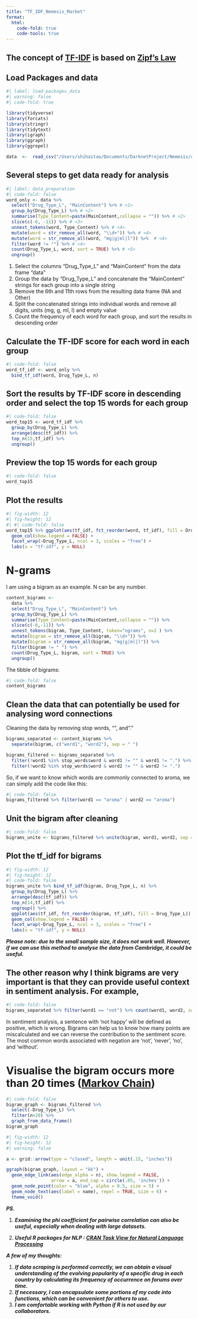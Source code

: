 ```yaml
---
title: "TF_IDF_Nemesis_Market"
format: 
  html:
    code-fold: true
    code-tools: true
---
```


## The concept of [TF-IDF](https://en.wikipedia.org/wiki/Tf%E2%80%93idf) is based on [Zipf's Law](https://en.wikipedia.org/wiki/Zipf%27s_law)

## Load Packages and data

```r
#| label: load-packages_data
#| warning: false
#| code-fold: true

library(tidyverse)
library(forcats)
library(stringr)
library(tidytext)
library(igraph)
library(ggraph)
library(ggrepel)

data  <-  read_csv("/Users/shihaitao/Documents/DarknetProject/Nemesis/complete.csv")
```

## Several steps to get data ready for analysis

```r
#| label: data_preparation
#| code-fold: false
word_only <- data %>% 
  select("Drug_Type_L", "MainContent") %>% # <1>
  group_by(Drug_Type_L) %>% # <2>
  summarise(Type_Content=paste(MainContent,collapse = "")) %>% # <2> 
  slice(c(-6, -11)) %>% # <3>
  unnest_tokens(word, Type_Content) %>% # <4>  
  mutate(word = str_remove_all(word, "\\d+")) %>% # <4> 
  mutate(word = str_remove_all(word, "mg|g|ml|l")) %>%  # <4> 
  filter(word != "") %>% # <4> 
  count(Drug_Type_L, word, sort = TRUE) %>% # <5> 
  ungroup()
```

1.  Select the columns "Drug_Type_L" and "MainContent" from the data frame "data"
2.  Group the data by "Drug_Type_L" and concatenate the "MainContent" strings for each group into a single string
3.  Remove the 6th and 11th rows from the resulting data frame (NA and Other)
4.  Split the concatenated strings into individual words and remove all digits, units (mg, g, ml, l) and empty value
5.  Count the frequency of each word for each group, and sort the results in descending order

## Calculate the TF-IDF score for each word in each group

```r
#| code-fold: false
word_tf_idf <- word_only %>% 
  bind_tf_idf(word, Drug_Type_L, n)
```

## Sort the results by TF-IDF score in descending order and select the top 15 words for each group

```r
#| code-fold: false
word_top15 <- word_tf_idf %>% 
  group_by(Drug_Type_L) %>% 
  arrange(desc(tf_idf)) %>% 
  top_n(15,tf_idf) %>% 
  ungroup()
```

## Preview the top 15 words for each group

```r
#| code-fold: false
word_top15
```

## Plot the results

```r
#| fig-width: 12
#| fig-height: 12
#| #| code-fold: false
word_top15 %>% ggplot(aes(tf_idf, fct_reorder(word, tf_idf), fill = Drug_Type_L)) + 
  geom_col(show.legend = FALSE) + 
  facet_wrap(~Drug_Type_L, ncol = 3, scales = "free") + 
  labs(x = "tf-idf", y = NULL) 
```

# N-grams

I am using a bigram as an example. N can be any number.

```r
content_bigrams <-
  data %>% 
  select("Drug_Type_L", "MainContent") %>% 
  group_by(Drug_Type_L) %>% 
  summarise(Type_Content=paste(MainContent,collapse = "")) %>% 
  slice(c(-6,-11)) %>% 
  unnest_tokens(bigram, Type_Content, token="ngrams", n=2 ) %>%  
  mutate(bigram = str_remove_all(bigram, "\\d+")) %>% 
  mutate(bigram = str_remove_all(bigram, "mg|g|ml|l")) %>% 
  filter(bigram != " ") %>% 
  count(Drug_Type_L, bigram, sort = TRUE) %>% 
  ungroup()

```

The tibble of bigrams:

```r
#| code-fold: false
content_bigrams
```

## Clean the data that can potentially be used for analysing word connections

Cleaning the data by removing stop words, "", and"."

```r

bigrams_separated <- content_bigrams %>%
  separate(bigram, c("word1", "word2"), sep = " ")

bigrams_filtered <- bigrams_separated %>%
  filter(!word1 %in% stop_words$word & word1 != "" & word1 != ".") %>%
  filter(!word2 %in% stop_words$word & word2 != "" & word2 != ".") 

```

So, if we want to know which words are commonly connected to aroma, we can simply add the code like this:

```r
#| code-fold: false
bigrams_filtered %>% filter(word1 == "aroma" | word2 == "aroma")
```

## Unit the bigram after cleaning

```r
#| code-fold: false
bigrams_unite <- bigrams_filtered %>% unite(bigram, word1, word2, sep = " ")
```

## Plot the tf_idf for bigrams

```r
#| fig-width: 12
#| fig-height: 12
#| code-fold: false
bigrams_unite %>% bind_tf_idf(bigram, Drug_Type_L, n) %>% 
  group_by(Drug_Type_L) %>% 
  arrange(desc(tf_idf)) %>% 
  top_n(14,tf_idf) %>% 
  ungroup() %>% 
  ggplot(aes(tf_idf, fct_reorder(bigram, tf_idf), fill = Drug_Type_L)) + 
  geom_col(show.legend = FALSE) + 
  facet_wrap(~Drug_Type_L, ncol = 3, scales = "free") + 
  labs(x = "tf-idf", y = NULL) 
```

***Please note: due to the small sample size, it does not work well. However, if we can use this method to analyse the data from Cambridge, it could be useful.***

## The other reason why I think bigrams are very important is that they can provide useful context in sentiment analysis. For example,

```r
#| code-fold: false
bigrams_separated %>% filter(word1 == "not") %>% count(word1, word2, sort = TRUE)
```

In sentiment analysis, a sentence with 'not happy' will be defined as positive, which is wrong. Bigrams can help us to know how many points are miscalculated and we can reverse the contribution to the sentiment score. The most common words associated with negation are 'not', 'never', 'no', and 'without'.

# Visualise the bigram occurs more than 20 times ([Markov Chain](https://en.wikipedia.org/wiki/Markov_chain))

```r
#| code-fold: false
bigram_graph <- bigrams_filtered %>% 
  select(-Drug_Type_L) %>% 
  filter(n>20) %>% 
  graph_from_data_frame()
bigram_graph
```

```r
#| fig-width: 12
#| fig-height: 12
#| warning: false

a <- grid::arrow(type = "closed", length = unit(.15, "inches"))

ggraph(bigram_graph, layout = "kk") +
  geom_edge_link(aes(edge_alpha = n), show.legend = FALSE,
                 arrow = a, end_cap = circle(.05, 'inches')) +
  geom_node_point(color = "blue", alpha = 0.5, size = 5) +
  geom_node_text(aes(label = name), repel = TRUE, size = 6) +
  theme_void()
```

***PS.***

1.  ***Examining the phi coefficient for pairwise correlation can also be useful, especially when dealing with large datasets.***

2.  ***Useful R packages for NLP : [CRAN Task View for Natural Language Processing](https://cran.r-project.org/web/views/NaturalLanguageProcessing.html)***

***A few of my thoughts:***

1.  ***If data scraping is performed correctly, we can obtain a visual understanding of the evolving popularity of a specific drug in each country by calculating its frequency of occurrence on forums over time.***
2.  ***If necessary, I can encapsulate some portions of my code into functions, which can be convenient for others to use.***
3.  ***I am comfortable working with Python if R is not used by our collaborators.***
